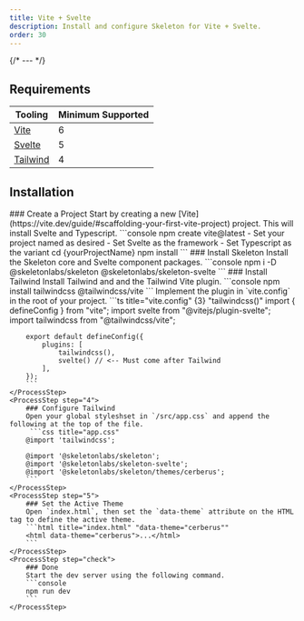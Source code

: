 ```yaml
---
title: Vite + Svelte
description: Install and configure Skeleton for Vite + Svelte.
order: 30
---
```



{/* --- */}

## Requirements

| Tooling                              | Minimum Supported |
| ------------------------------------ | ----------------- |
| [Vite](https://vite.dev/)            | 6                 |
| [Svelte](https://svelte.dev/)        | 5                 |
| [Tailwind](https://tailwindcss.com/) | 4                 |

## Installation

<Process>
    <ProcessStep step="1">
        ### Create a Project
        Start by creating a new [Vite](https://vite.dev/guide/#scaffolding-your-first-vite-project) project. This will install Svelte and Typescript.
        ```console
        npm create vite@latest
			- Set your project named as desired
			- Set Svelte as the framework
			- Set Typescript as the variant
		cd {yourProjectName}
		npm install
        ```
    </ProcessStep>
    <ProcessStep step="2">
       ### Install Skeleton
        Install the Skeleton core and Svelte component packages.
        ```console
        npm i -D @skeletonlabs/skeleton @skeletonlabs/skeleton-svelte
        ```
    </ProcessStep>
    <ProcessStep step="3">
        ### Install Tailwind
        Install Tailwind and and the Tailwind Vite plugin.
        ```console
        npm install tailwindcss @tailwindcss/vite
        ```
		Implement the plugin in `vite.config` in the root of your project.
		```ts title="vite.config" {3} "tailwindcss()"
		import { defineConfig } from "vite";
		import svelte from "@vitejs/plugin-svelte";
		import tailwindcss from "@tailwindcss/vite";

    	export default defineConfig({
    		plugins: [
    			tailwindcss(),
    			svelte() // <-- Must come after Tailwind
    		],
    	});
    	```
    </ProcessStep>
    <ProcessStep step="4">
        ### Configure Tailwind
    	Open your global styleshset in `/src/app.css` and append the following at the top of the file.
         ```css title="app.css"
        @import 'tailwindcss';

        @import '@skeletonlabs/skeleton';
        @import '@skeletonlabs/skeleton-svelte';
        @import '@skeletonlabs/skeleton/themes/cerberus';
        ```
    </ProcessStep>
    <ProcessStep step="5">
        ### Set the Active Theme
        Open `index.html`, then set the `data-theme` attribute on the HTML tag to define the active theme.
        ```html title="index.html" "data-theme="cerberus""
        <html data-theme="cerberus">...</html>
        ```
    </ProcessStep>
    <ProcessStep step="check">
        ### Done
        Start the dev server using the following command.
    	```console
        npm run dev
        ```
    </ProcessStep>

</Process>

